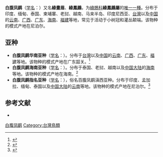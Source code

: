 {{speciesbox
| name = 白腹凤鹛
| image = White-bellied Yuhina - Central Thailand S4E7097 (18924790614).jpg
| image_width = 260px
| status = LC | status_system = IUCN3.1
| genus = Erpornis
| species = zantholeuca
| parent_authority = [[愛德華·布萊思|Blyth]], 1844
| authority = Blyth, 1844
| synonyms =
* ''Yuhina zantholeuca''
}}

'''白腹凤鹛'''（[[学名|学名]]：{{lang|la|''Erpornis zantholeuca''}}）又名'''綠畫眉'''、'''綠鳳鶥'''，为[[綠鵙科|綠鵙科]]'''綠鳳鶥屬'''的[[單型|唯一一種]]。分布于印度、缅甸、泰国、柬埔寨、老挝、越南、马来半岛、印度尼西亚、[[台灣|台灣]]以及[[中国|中国]]的[[云南|云南]]、[[广西|广西]]、[[广东|广东]]、[[海南|海南]]、[[福建|福建]]等地，常见于活动于小树冠和灌丛颠端。该物种的模式产地在尼泊尔。

== 亚种 ==
*'''白腹凤鹛华南亚种'''（[[学名|学名]]：{{lang|la|''Erpornis zantholeuca griseiloris''}}）。分布于[[台灣|台灣]]以及[[中国|中国]]的[[云南|云南]]、[[广西|广西]]、[[广东|广东]]、[[福建|福建]]等地。该物种的模式产地在广东韶关。<ref name='id3574'>{{cite web| url =http://www.bioinfo.cn/db05/BjdwSpecies.php?action=view&id=3574| title =白腹凤鹛华南亚种| work =《中国动物物种编目数据库》| publisher =中国科学院微生物研究所| author =中国科学院动物研究所| accessdate =2009-04-04| deadurl =yes| archiveurl =https://web.archive.org/web/20160305063523/http://www.bioinfo.cn/db05/BjdwSpecies.php?action=view&id=3574| archivedate =2016-03-05}}</ref>
*'''白腹凤鹛海南亚种'''（[[学名|学名]]：{{lang|la|''Erpornis zantholeuca tyrannula''}}）。分布于泰国、老挝、越南以及[[中国大陆|中国大陆]]的[[海南|海南]]等地。该物种的模式产地在海南。<ref name='id3575'>{{cite web| url =http://www.bioinfo.cn/db05/BjdwSpecies.php?action=view&id=3575| title =白腹凤鹛海南亚种| work =《中国动物物种编目数据库》| publisher =中国科学院微生物研究所| author =中国科学院动物研究所| accessdate =2009-04-04| deadurl =yes| archiveurl =https://web.archive.org/web/20160305023600/http://www.bioinfo.cn/db05/BjdwSpecies.php?action=view&id=3575| archivedate =2016-03-05}}</ref>
*'''白腹凤鹛指名亚种'''（[[学名|学名]]：{{lang|la|''Erpornis zantholeuca zantholeuca''}}），俗名百腹凤鹛滇西亚种。分布于印度、孟加拉、缅甸、泰国以及[[中国大陆|中国大陆]]的[[云南|云南]]等地。该物种的模式产地在尼泊尔。<ref name='id3576'>{{cite web| url =http://www.bioinfo.cn/db05/BjdwSpecies.php?action=view&id=3576| title =白腹凤鹛指名亚种| work =《中国动物物种编目数据库》| publisher =中国科学院微生物研究所| author =中国科学院动物研究所| accessdate =2009-04-04| deadurl =yes| archiveurl =https://web.archive.org/web/20160305060844/http://www.bioinfo.cn/db05/BjdwSpecies.php?action=view&id=3576| archivedate =2016-03-05}}</ref>

== 参考文献 ==
{{reflist}}
* {{TaiBNET| zh=綠鳳鶥 | id=404583 | binomial=Erpornis zantholeuca | authority=Blyth, 1844 | var= | accessdate=2013-01-24}}
{{Taxonbar}}
[[Category:凤鹛属|白腹凤鹛]]
[[Category:台灣鳥類|Category:台灣鳥類]]